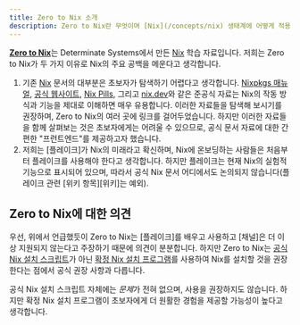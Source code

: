 ```yaml
---
title: Zero to Nix 소개
description: Zero to Nix란 무엇이며 [Nix](/concepts/nix) 생태계에 어떻게 적용되는지
---
```


[**Zero to Nix**](/)는 Determinate Systems에서 만든 [Nix] 학습 자료입니다. 저희는 Zero to Nix가 두 가지 이유로 Nix의 주요 공백을 메운다고 생각합니다.

1. 기존 [Nix] 문서의 대부분은 초보자가 탐색하기 어렵다고 생각합니다.
[Nixpkgs 매뉴얼][manual], [공식 웹사이트][nix], [Nix Pills][pills], 그리고 [nix.dev]와 같은 준공식 자료는 Nix의 작동 방식과 기능을 제대로 이해하면 매우 유용합니다.
이러한 자료들을 탐색해 보시기를 권장하며, Zero to Nix의 여러 곳에 링크를 걸어두었습니다.
하지만 이러한 자료들을 함께 살펴보는 것은 초보자에게는 어려울 수 있으므로, 공식 문서 자료에 대한 간편한 "프런트엔드"를 제공하고자 했습니다.
1. 저희는 [플레이크]가 Nix의 미래라고 확신하며, Nix에 온보딩하는 사람들은 처음부터 플레이크를 사용해야 한다고 생각합니다.
하지만 플레이크는 현재 Nix의 실험적 기능으로 표시되어 있으며, 따라서 공식 Nix 문서 어디에서도 논의되지 않습니다(플레이크 관련 [위키 항목][위키]는 예외).

## Zero to Nix에 대한 의견

우선, 위에서 언급했듯이 Zero to Nix는 [플레이크]를 배우고 사용하고 [채널]은 더 이상 지원되지 않는다고 주장하기 때문에 의견이 분분합니다. 하지만 Zero to Nix는 [공식 Nix 설치 스크립트][install]가 아닌 [확정 Nix 설치 프로그램][nix-installer]를 사용하여 Nix를 설치할 것을 권장한다는 점에서 공식 권장 사항과 다릅니다.

<Brief id="nix-installer-differences" />

공식 Nix 설치 스크립트 자체에는 *문제*가 전혀 없으며, 사용을 권장하지도 않습니다.
하지만 확정 Nix 설치 프로그램이 초보자에게 더 원활한 경험을 제공할 가능성이 높다고 생각합니다.

[channels]: /concepts/channels
[flakes]: /concepts/flakes
[install]: https://nixos.org/download
[nix]: /concepts/nix
[nix-installer]: /concepts/nix-installer
[nix.dev]: https://nix.dev
[pills]: https://nixos.org/guides/nix-pills
[wiki]: https://wiki.nixos.org/wiki/Flakes
[manual]: https://nixos.org/manual/nixpkgs/stable
